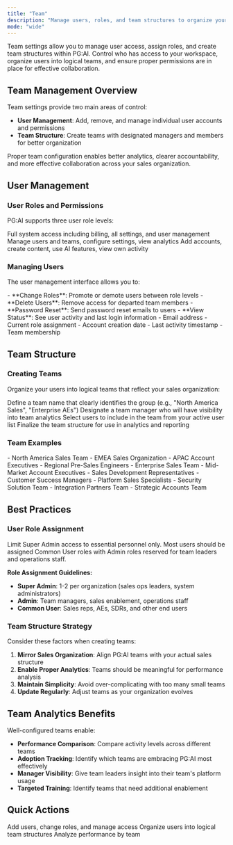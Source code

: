 ```yaml
---
title: "Team"
description: "Manage users, roles, and team structures to organize your PG:AI workspace"
mode: "wide"
---
```


Team settings allow you to manage user access, assign roles, and create team structures within PG:AI. Control who has access to your workspace, organize users into logical teams, and ensure proper permissions are in place for effective collaboration.

## Team Management Overview

Team settings provide two main areas of control:

- **User Management**: Add, remove, and manage individual user accounts and permissions
- **Team Structure**: Create teams with designated managers and members for better organization

<Info>
  Proper team configuration enables better analytics, clearer accountability, and more effective collaboration across your sales organization.
</Info>

## User Management

### **User Roles and Permissions**

PG:AI supports three user role levels:

<CardGroup cols={3}>
  <Card title="Super Admin" icon="crown">
    Full system access including billing, all settings, and user management
  </Card>
  <Card title="Admin" icon="shield">
    Manage users and teams, configure settings, view analytics
  </Card>
  <Card title="Common User" icon="user">
    Add accounts, create content, use AI features, view own activity
  </Card>
</CardGroup>

### **Managing Users**

The user management interface allows you to:

<Tabs>
  <Tab title="User Actions">
    - **Change Roles**: Promote or demote users between role levels
    - **Delete Users**: Remove access for departed team members
    - **Password Reset**: Send password reset emails to users
    - **View Status**: See user activity and last login information
  </Tab>
  <Tab title="User Information">
    - Email address
    - Current role assignment
    - Account creation date
    - Last activity timestamp
    - Team membership
  </Tab>
</Tabs>

## Team Structure

### **Creating Teams**

Organize your users into logical teams that reflect your sales organization:

<Steps>
  <Step title="Create Team">
    Define a team name that clearly identifies the group (e.g., "North America Sales", "Enterprise AEs")
  </Step>
  <Step title="Assign Manager">
    Designate a team manager who will have visibility into team analytics
  </Step>
  <Step title="Add Members">
    Select users to include in the team from your active user list
  </Step>
  <Step title="Save Configuration">
    Finalize the team structure for use in analytics and reporting
  </Step>
</Steps>

### **Team Examples**

<AccordionGroup>
  <Accordion title="Geographic Teams">
    - North America Sales Team
    - EMEA Sales Organization
    - APAC Account Executives
    - Regional Pre-Sales Engineers
  </Accordion>
  <Accordion title="Functional Teams">
    - Enterprise Sales Team
    - Mid-Market Account Executives
    - Sales Development Representatives
    - Customer Success Managers
  </Accordion>
  <Accordion title="Product-Focused Teams">
    - Platform Sales Specialists
    - Security Solution Team
    - Integration Partners Team
    - Strategic Accounts Team
  </Accordion>
</AccordionGroup>

## Best Practices

### **User Role Assignment**

<Warning>
  Limit Super Admin access to essential personnel only. Most users should be assigned Common User roles with Admin roles reserved for team leaders and operations staff.
</Warning>

**Role Assignment Guidelines:**

- **Super Admin**: 1-2 per organization (sales ops leaders, system administrators)
- **Admin**: Team managers, sales enablement, operations staff
- **Common User**: Sales reps, AEs, SDRs, and other end users

### **Team Structure Strategy**

Consider these factors when creating teams:

1. **Mirror Sales Organization**: Align PG:AI teams with your actual sales structure
2. **Enable Proper Analytics**: Teams should be meaningful for performance analysis
3. **Maintain Simplicity**: Avoid over-complicating with too many small teams
4. **Update Regularly**: Adjust teams as your organization evolves

## Team Analytics Benefits

Well-configured teams enable:

- **Performance Comparison**: Compare activity levels across different teams
- **Adoption Tracking**: Identify which teams are embracing PG:AI most effectively
- **Manager Visibility**: Give team leaders insight into their team's platform usage
- **Targeted Training**: Identify teams that need additional enablement

## Quick Actions

<CardGroup cols={3}>
  <Card title="Manage Users" icon="users" href="/settings/team/users">
    Add users, change roles, and manage access
  </Card>
  <Card title="Create Teams" icon="users-gear" href="/settings/team/teams">
    Organize users into logical team structures
  </Card>
  <Card title="View Team Analytics" icon="chart-line" href="/settings/usage-analytics">
    Analyze performance by team
  </Card>
</CardGroup>